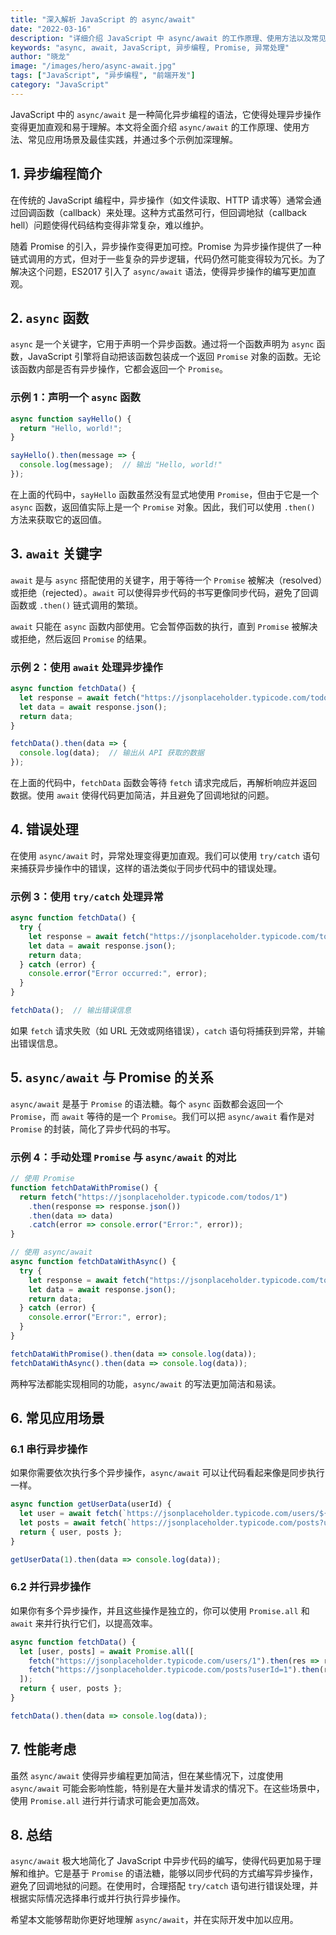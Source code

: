 ```yaml
---
title: "深入解析 JavaScript 的 async/await"
date: "2022-03-16"
description: "详细介绍 JavaScript 中 async/await 的工作原理、使用方法以及常见应用场景。"
keywords: "async, await, JavaScript, 异步编程, Promise, 异常处理"
author: "晓龙"
image: "/images/hero/async-await.jpg"
tags: ["JavaScript", "异步编程", "前端开发"]
category: "JavaScript"
---
```


JavaScript 中的 `async/await` 是一种简化异步编程的语法，它使得处理异步操作变得更加直观和易于理解。本文将全面介绍 `async/await` 的工作原理、使用方法、常见应用场景及最佳实践，并通过多个示例加深理解。

## 1. 异步编程简介

在传统的 JavaScript 编程中，异步操作（如文件读取、HTTP 请求等）通常会通过回调函数（callback）来处理。这种方式虽然可行，但回调地狱（callback hell）问题使得代码结构变得非常复杂，难以维护。

随着 Promise 的引入，异步操作变得更加可控。Promise 为异步操作提供了一种链式调用的方式，但对于一些复杂的异步逻辑，代码仍然可能变得较为冗长。为了解决这个问题，ES2017 引入了 `async/await` 语法，使得异步操作的编写更加直观。

## 2. `async` 函数

`async` 是一个关键字，它用于声明一个异步函数。通过将一个函数声明为 `async` 函数，JavaScript 引擎将自动把该函数包装成一个返回 `Promise` 对象的函数。无论该函数内部是否有异步操作，它都会返回一个 `Promise`。

### 示例 1：声明一个 `async` 函数

```javascript
async function sayHello() {
  return "Hello, world!";
}

sayHello().then(message => {
  console.log(message);  // 输出 "Hello, world!"
});
```

在上面的代码中，`sayHello` 函数虽然没有显式地使用 `Promise`，但由于它是一个 `async` 函数，返回值实际上是一个 `Promise` 对象。因此，我们可以使用 `.then()` 方法来获取它的返回值。

## 3. `await` 关键字

`await` 是与 `async` 搭配使用的关键字，用于等待一个 `Promise` 被解决（resolved）或拒绝（rejected）。`await` 可以使得异步代码的书写更像同步代码，避免了回调函数或 `.then()` 链式调用的繁琐。

`await` 只能在 `async` 函数内部使用。它会暂停函数的执行，直到 `Promise` 被解决或拒绝，然后返回 `Promise` 的结果。

### 示例 2：使用 `await` 处理异步操作

```javascript
async function fetchData() {
  let response = await fetch("https://jsonplaceholder.typicode.com/todos/1");
  let data = await response.json();
  return data;
}

fetchData().then(data => {
  console.log(data);  // 输出从 API 获取的数据
});
```

在上面的代码中，`fetchData` 函数会等待 `fetch` 请求完成后，再解析响应并返回数据。使用 `await` 使得代码更加简洁，并且避免了回调地狱的问题。

## 4. 错误处理

在使用 `async/await` 时，异常处理变得更加直观。我们可以使用 `try/catch` 语句来捕获异步操作中的错误，这样的语法类似于同步代码中的错误处理。

### 示例 3：使用 `try/catch` 处理异常

```javascript
async function fetchData() {
  try {
    let response = await fetch("https://jsonplaceholder.typicode.com/todos/invalid");
    let data = await response.json();
    return data;
  } catch (error) {
    console.error("Error occurred:", error);
  }
}

fetchData();  // 输出错误信息
```

如果 `fetch` 请求失败（如 URL 无效或网络错误），`catch` 语句将捕获到异常，并输出错误信息。

## 5. `async/await` 与 Promise 的关系

`async/await` 是基于 `Promise` 的语法糖。每个 `async` 函数都会返回一个 `Promise`，而 `await` 等待的是一个 `Promise`。我们可以把 `async/await` 看作是对 `Promise` 的封装，简化了异步代码的书写。

### 示例 4：手动处理 `Promise` 与 `async/await` 的对比

```javascript
// 使用 Promise
function fetchDataWithPromise() {
  return fetch("https://jsonplaceholder.typicode.com/todos/1")
    .then(response => response.json())
    .then(data => data)
    .catch(error => console.error("Error:", error));
}

// 使用 async/await
async function fetchDataWithAsync() {
  try {
    let response = await fetch("https://jsonplaceholder.typicode.com/todos/1");
    let data = await response.json();
    return data;
  } catch (error) {
    console.error("Error:", error);
  }
}

fetchDataWithPromise().then(data => console.log(data));
fetchDataWithAsync().then(data => console.log(data));
```

两种写法都能实现相同的功能，`async/await` 的写法更加简洁和易读。

## 6. 常见应用场景

### 6.1 串行异步操作

如果你需要依次执行多个异步操作，`async/await` 可以让代码看起来像是同步执行一样。

```javascript
async function getUserData(userId) {
  let user = await fetch(`https://jsonplaceholder.typicode.com/users/${userId}`).then(res => res.json());
  let posts = await fetch(`https://jsonplaceholder.typicode.com/posts?userId=${userId}`).then(res => res.json());
  return { user, posts };
}

getUserData(1).then(data => console.log(data));
```

### 6.2 并行异步操作

如果你有多个异步操作，并且这些操作是独立的，你可以使用 `Promise.all` 和 `await` 来并行执行它们，以提高效率。

```javascript
async function fetchData() {
  let [user, posts] = await Promise.all([
    fetch("https://jsonplaceholder.typicode.com/users/1").then(res => res.json()),
    fetch("https://jsonplaceholder.typicode.com/posts?userId=1").then(res => res.json())
  ]);
  return { user, posts };
}

fetchData().then(data => console.log(data));
```

## 7. 性能考虑

虽然 `async/await` 使得异步编程更加简洁，但在某些情况下，过度使用 `async/await` 可能会影响性能，特别是在大量并发请求的情况下。在这些场景中，使用 `Promise.all` 进行并行请求可能会更加高效。

## 8. 总结

`async/await` 极大地简化了 JavaScript 中异步代码的编写，使得代码更加易于理解和维护。它是基于 `Promise` 的语法糖，能够以同步代码的方式编写异步操作，避免了回调地狱的问题。在使用时，合理搭配 `try/catch` 语句进行错误处理，并根据实际情况选择串行或并行执行异步操作。

希望本文能够帮助你更好地理解 `async/await`，并在实际开发中加以应用。